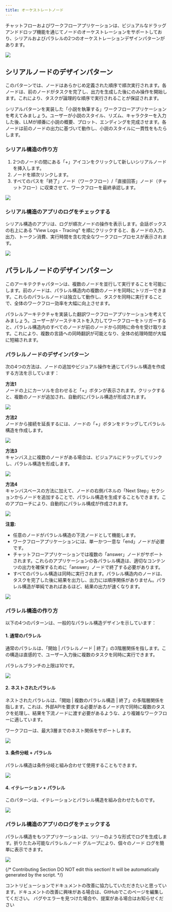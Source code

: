 ```yaml
---
title: オーケストレートノード
---
```


チャットフローおよびワークフローアプリケーションは、ビジュアルなドラッグアンドドロップ機能を通じてノードのオーケストレーションをサポートしており、シリアルおよびパラレルの2つのオーケストレーションデザインパターンがあります。

![](https://assets-docs.dify.ai/dify-enterprise-mintlify/jp/guides/workflow/3984e13db72e2bd19870f5764ec000cf.jpeg)

## シリアルノードのデザインパターン

このパターンでは、ノードはあらかじめ定義された順序で順次実行されます。各ノードは、前のノードがタスクを完了し、出力を生成した後にのみ操作を開始します。これにより、タスクが論理的な順序で実行されることが保証されます。

シリアルパターンを実装した「小説を執筆する」ワークフローアプリケーションを考えてみましょう。ユーザーが小説のスタイル、リズム、キャラクターを入力した後、LLMが順番に小説の概要、プロット、エンディングを完成させます。各ノードは前のノードの出力に基づいて動作し、小説のスタイルに一貫性をもたらします。

### シリアル構造の作り方

1. 2つのノードの間にある「+」アイコンをクリックして新しいシリアルノードを挿入します。
2. ノードを順次リンクします。
3. すべてのパスを「終了」ノード（ワークフロー）/「直接回答」ノード（チャットフロー）に収束させて、ワークフローを最終承認します。

![](https://assets-docs.dify.ai/dify-enterprise-mintlify/jp/guides/workflow/e8e884e146994b5f95cb16ec31cdd81b.png)

### シリアル構造のアプリのログをチェックする

シリアル構造のアプリは、ログが順次ノードの操作を表示します。会話ボックスの右上にある "View Logs - Tracing" を順にクリックすると、各ノードの入力、出力、トークン消費、実行時間を含む完全なワークフロープロセスが表示されます。

![](https://assets-docs.dify.ai/dify-enterprise-mintlify/jp/guides/workflow/1707ee3651f154fcb90c882a2aeab6e9.png)

## パラレルノードのデザインパターン

このアーキテクチャパターンは、複数のノードを並行して実行することを可能にします。前のノードは、パラレル構造内の複数のノードを同時にトリガーできます。これらのパラレルノードは独立して動作し、タスクを同時に実行することで、全体のワークフロー効率を大幅に向上させます。

パラレルアーキテクチャを実装した翻訳ワークフローアプリケーションを考えてみましょう。ユーザーがソーステキストを入力してワークフローをトリガーすると、パラレル構造内のすべてのノードが前のノードから同時に命令を受け取ります。これにより、複数の言語への同時翻訳が可能となり、全体の処理時間が大幅に短縮されます。

### パラレルノードのデザインパターン

次の4つの方法は、ノードの追加やビジュアル操作を通じてパラレル構造を作成する方法を示しています：

**方法1**\
ノードの上にカーソルを合わせると「+」ボタンが表示されます。クリックすると、複数のノードが追加され、自動的にパラレル構造が形成されます。

![](https://assets-docs.dify.ai/dify-enterprise-mintlify/jp/guides/workflow/b93ff4b81f2a5526a8787aa1e9fb314d.png)

**方法2**\
ノードから接続を延長するには、ノードの「+」ボタンをドラッグしてパラレル構造を作成します。

![](https://assets-docs.dify.ai/dify-enterprise-mintlify/jp/guides/workflow/8deebdb38e3848966ed667e6ed97bdce.png)

**方法3**\
キャンバス上に複数のノードがある場合は、ビジュアルにドラッグしてリンクし、パラレル構造を形成します。

![](https://assets-docs.dify.ai/dify-enterprise-mintlify/jp/guides/workflow/3997bca0f5efa1a3c4a214dbe3ed1f0c.png)

**方法4**\
キャンバスベースの方法に加えて、ノードの右側パネルの「Next Step」セクションからノードを追加することで、パラレル構造を生成することもできます。このアプローチにより、自動的にパラレル構成が作成されます。

![](https://assets-docs.dify.ai/dify-enterprise-mintlify/jp/guides/workflow/516d11ac4c75ecf394da371f76feb89c.png)

**注意:**

* 任意のノードがパラレル構造の下流ノードとして機能します。
* ワークフローアプリケーションには、単一かつ一意な「end」ノードが必要です。
* チャットフローアプリケーションでは複数の「answer」ノードがサポートされます。これらのアプリケーションの各パラレル構造は、適切なコンテンツの出力を確保するために「answer」ノードで終了する必要があります。
* すべてのパラレル構造は同時に実行されます。パラレル構造内のノードは、タスクを完了した後に結果を出力し、出力には順序関係がありません。パラレル構造が単純であればあるほど、結果の出力が速くなります。

![](https://assets-docs.dify.ai/dify-enterprise-mintlify/jp/guides/workflow/1d0884e4c9bfa548d84849871719d646.png)

### パラレル構造の作り方

以下の4つのパターンは、一般的なパラレル構造デザインを示しています：

#### 1. 通常のパラレル

通常のパラレルは、「開始 | パラレルノード | 終了」の3階層関係を指します。この構造は直感的で、ユーザー入力後に複数のタスクを同時に実行できます。

パラレルブランチの上限は10です。

![](https://assets-docs.dify.ai/dify-enterprise-mintlify/jp/guides/workflow/5ba85864454880561ec95a37db382f20.png)

#### 2. ネストされたパラレル

ネストされたパラレルは、「開始 | 複数のパラレル構造 | 終了」の多階層関係を指します。これは、外部APIを要求する必要があるノード内で同時に複数のタスクを処理し、結果を下流ノードに渡す必要があるような、より複雑なワークフローに適しています。

ワークフローは、最大3層までのネスト関係をサポートします。

![](https://assets-docs.dify.ai/dify-enterprise-mintlify/jp/guides/workflow/036f9fcfb1d0f8dedbd34e90ebb64c29.png)

#### 3. 条件分岐 + パラレル

パラレル構造は条件分岐と組み合わせて使用することもできます。

![](https://assets-docs.dify.ai/dify-enterprise-mintlify/jp/guides/workflow/d28637a39327032fa333fd49b9dd2e73.png)

#### 4. イテレーション + パラレル

このパターンは、イテレーションとパラレル構造を組み合わせたものです。

![](https://assets-docs.dify.ai/dify-enterprise-mintlify/jp/guides/workflow/bc06917031cf52c2e3d8cf9fe8a8dc8b.png)

### パラレル構造のアプリのログをチェックする

パラレル構造をもつアプリケーションは、ツリーのような形式でログを生成します。折りたたみ可能なパラレルノード グループにより、個々のノード ログを簡単に表示できます。

![](https://assets-docs.dify.ai/dify-enterprise-mintlify/jp/guides/workflow/ad6acb838b58d2e0c8f99669b24aa20d.png)

{/*
Contributing Section
DO NOT edit this section!
It will be automatically generated by the script.
*/}

<CardGroup cols="2">
    <Card
        title="このページを編集する"
        icon="pen-to-square"
        href="https://github.com/langgenius/dify-docs-mintlify/edit/main/ja-jp/guides/workflow/orchestrate-node.mdx"
    >
        コントリビューションでドキュメントの改善に協力していただきたいと思っています。ドキュメントの改善に興味がある場合は、GitHubでこのページを編集してください。
    </Card>
    <Card
        title="問題を報告する"
        icon="github"
        href="https://github.com/langgenius/dify-docs-mintlify/issues/new?title=ドキュメントの問題%3A%20strate-n&body=%23%23%20問題の説明%0A%3C%21--%20発見した問題について簡単に説明してください%20--%3E%0A%0A%23%23%20ページリンク%0Ahttps%3A%2F%2Fgithub.com%2Flanggenius%2Fdify-docs-mintlify%2Fblob%2Fmain%2Fja-jp/guides/workflow%2Forchestrate-node.mdx%0A%0A%23%23%20提案される変更%0A%3C%21--%20特定の変更案がある場合は、ここで説明してください%20--%3E%0A%0A%3C%21--%20ドキュメントの品質向上にご協力いただきありがとうございます！%20--%3E"
    >
        バグやエラーを見つけた場合や、提案がある場合はお知らせください
    </Card>
</CardGroup>
